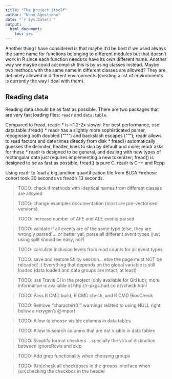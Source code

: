 ```yaml
---
title: "The project itself"
author: "Nuno Agostinho"
date: "`r Sys.Date()`"
output: 
  html_document: 
    toc: yes
---
```


Another thing I have considered is that maybe it'd be best if we used always the
same name for functions belonging to different modules but that doesn't work in
R since each function needs to have its own different name. Another way we maybe
could  accomplish this is by using classes instead. Maybe two methods with the
same name in different classes are allowed? They are definitely allowed in
different environments (creating a list of environments is currently the way I
deal with them).

## Reading data

Reading data should be as fast as possible.
There are two packages that are very fast loading files: `readr` and
`data.table`.

Compared to fread, readr:
* is ~1.2-2x slower. For best performance, use data.table::fread()
* readr has a slightly more sophisticated parser, recognising both doubled
("""") and backslash escapes ("""); readr allows to read factors and date times
directly from disk
* fread() automatically guesses the delimiter, header, lines to skip by default
and more; readr asks for these
* readr is designed to be general, and dealing with new types of rectangular
data just requires implementing a new tokenizer; fread() is designed to be as
fast as possible; fread() is pure C, readr is C++ and Rcpp

Using readr to load a big junction quantification file from BLCA Firehose
cohort took 30 seconds vs fread's 13 seconds.

> TODO: check if methods with identical names from different classes are allowed

> TODO: change examples documentation (most are pre-vectorised versions)

> TODO: increase number of AFE and ALE events parsed

> TODO: validate if all events are of the same type (else, they are wrongly
parsed)... or better yet, parse all different event types (just using split
should be easy, no?)

> TODO: calculate inclusion levels from read counts for all event types

> TODO: save and restore Shiny session... else the page must NOT be reloaded! :(
Everything that depends on the global variable is still loaded (data loaded and 
data groups are intact, at least)

> TODO: use Travis CI in the project (only available for GitHub); more
information is available at http://r-pkgs.had.co.nz/check.html

> TODO: Pass R CMD build, R CMD check, and R CMD BiocCheck

> TODO: Remove "character(0)" warnings related to using NULL right below a
roxygen's @import

> TODO: Allow to choose visible columns in data tables

> TODO: Allow to search columns that are not visible in data tables

> TODO: Simplify format checkers... specially the virtual distinction between
ignoreRows and skip

> TODO: Add grep functionality when choosing groups

> TODO: (Un)check all checkboxes in the groups interface when (un)checking the
checkbox in the header